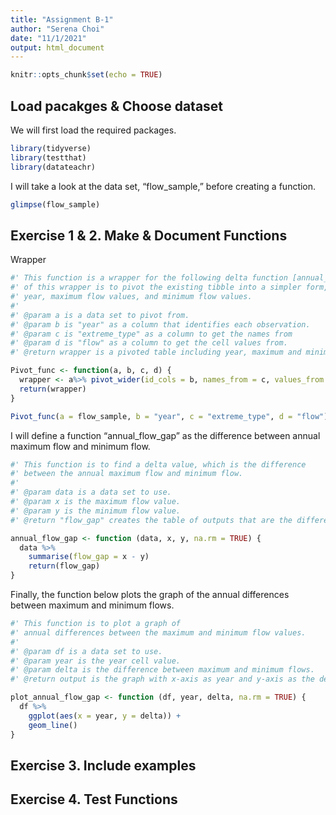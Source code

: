 ```yaml
---
title: "Assignment B-1"
author: "Serena Choi"
date: "11/1/2021"
output: html_document
---
```


```r
knitr::opts_chunk$set(echo = TRUE)
```

## Load pacakges & Choose dataset

We will first load the required packages. 
```r
library(tidyverse)
library(testthat)
library(datateachr)
```
I will take a look at the data set, "flow_sample," before creating a function. 

```r
glimpse(flow_sample)
```

## Exercise 1 & 2. Make & Document Functions 


Wrapper
```r
#' This function is a wrapper for the following delta function [annual_flow_gap] below. The purpose
#' of this wrapper is to pivot the existing tibble into a simpler form, containing
#' year, maximum flow values, and minimum flow values.
#'
#' @param a is a data set to pivot from. 
#' @param b is "year" as a column that identifies each observation. 
#' @param c is "extreme_type" as a column to get the names from 
#' @param d is "flow" as a column to get the cell values from. 
#' @return wrapper is a pivoted table including year, maximum and minimum flow values. 

Pivot_func <- function(a, b, c, d) {
  wrapper <- a%>% pivot_wider(id_cols = b, names_from = c, values_from = d)
  return(wrapper)
}
```

```r
Pivot_func(a = flow_sample, b = "year", c = "extreme_type", d = "flow")
```


I will define a function "annual_flow_gap" as the difference between annual maximum flow and minimum flow.
```r
#' This function is to find a delta value, which is the difference
#' between the annual maximum flow and minimum flow. 
#'
#' @param data is a data set to use. 
#' @param x is the maximum flow value. 
#' @param y is the minimum flow value. 
#' @return "flow_gap" creates the table of outputs that are the difference between maximum and minimum flows for each year. 

annual_flow_gap <- function (data, x, y, na.rm = TRUE) {
  data %>%
    summarise(flow_gap = x - y) 
    return(flow_gap)
}
```



Finally, the function below plots the graph of the annual differences between maximum and minimum flows. 
```r
#' This function is to plot a graph of 
#' annual differences between the maximum and minimum flow values. 
#'
#' @param df is a data set to use. 
#' @param year is the year cell value. 
#' @param delta is the difference between maximum and minimum flows. 
#' @return output is the graph with x-axis as year and y-axis as the delta values. 

plot_annual_flow_gap <- function (df, year, delta, na.rm = TRUE) {
  df %>%
    ggplot(aes(x = year, y = delta)) +
    geom_line()
}
```


## Exercise 3. Include examples

## Exercise 4. Test Functions 